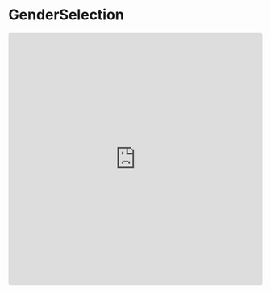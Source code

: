 # GenderSelection

<iframe src="https://codesandbox.io/embed/vigorous-dawn-wvrl3?fontsize=14&hidenavigation=1&theme=dark"
     style="width:100%; height:500px; border:0; border-radius: 4px; overflow:hidden;"
     title="vigorous-dawn-wvrl3"
     allow="accelerometer; ambient-light-sensor; camera; encrypted-media; geolocation; gyroscope; hid; microphone; midi; payment; usb; vr; xr-spatial-tracking"
     sandbox="allow-forms allow-modals allow-popups allow-presentation allow-same-origin allow-scripts"
   ></iframe>